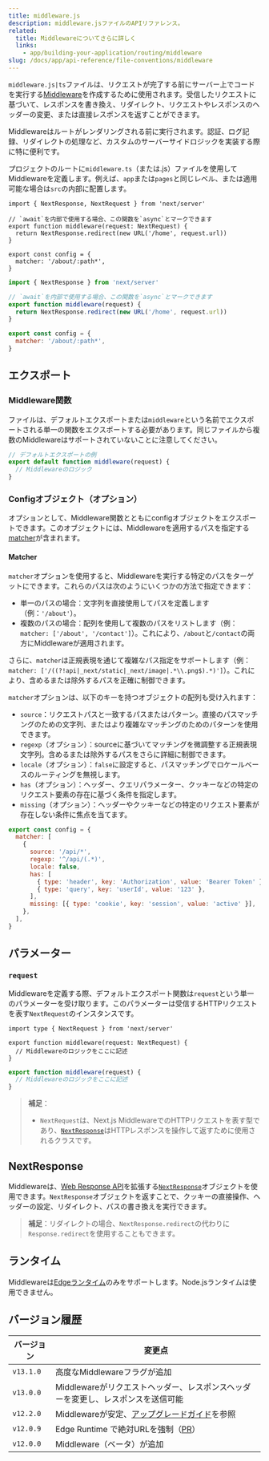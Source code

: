 ```yaml
---
title: middleware.js
description: middleware.jsファイルのAPIリファレンス。
related:
  title: Middlewareについてさらに詳しく
  links:
    - app/building-your-application/routing/middleware
slug: /docs/app/api-reference/file-conventions/middleware
---
```


`middleware.js|ts`ファイルは、リクエストが完了する前にサーバー上でコードを実行する[Middleware](/docs/app/building-your-application/routing/middleware)を作成するために使用されます。受信したリクエストに基づいて、レスポンスを書き換え、リダイレクト、リクエストやレスポンスのヘッダーの変更、または直接レスポンスを返すことができます。

Middlewareはルートがレンダリングされる前に実行されます。認証、ログ記録、リダイレクトの処理など、カスタムのサーバーサイドロジックを実装する際に特に便利です。

プロジェクトのルートに`middleware.ts`（または.js）ファイルを使用してMiddlewareを定義します。例えば、`app`または`pages`と同じレベル、または適用可能な場合は`src`の内部に配置します。

```tsx filename="middleware.ts" switcher
import { NextResponse, NextRequest } from 'next/server'

// `await`を内部で使用する場合、この関数を`async`とマークできます
export function middleware(request: NextRequest) {
  return NextResponse.redirect(new URL('/home', request.url))
}

export const config = {
  matcher: '/about/:path*',
}
```

```js filename="middleware.js" switcher
import { NextResponse } from 'next/server'

// `await`を内部で使用する場合、この関数を`async`とマークできます
export function middleware(request) {
  return NextResponse.redirect(new URL('/home', request.url))
}

export const config = {
  matcher: '/about/:path*',
}
```

## エクスポート

### Middleware関数

ファイルは、デフォルトエクスポートまたは`middleware`という名前でエクスポートされる単一の関数をエクスポートする必要があります。同じファイルから複数のMiddlewareはサポートされていないことに注意してください。

```js filename="middleware.js"
// デフォルトエクスポートの例
export default function middleware(request) {
  // Middlewareのロジック
}
```

### Configオブジェクト（オプション）

オプションとして、Middleware関数とともにconfigオブジェクトをエクスポートできます。このオブジェクトには、Middlewareを適用するパスを指定する[matcher](#matcher)が含まれます。

#### Matcher

`matcher`オプションを使用すると、Middlewareを実行する特定のパスをターゲットにできます。これらのパスは次のようにいくつかの方法で指定できます：

- 単一のパスの場合：文字列を直接使用してパスを定義します（例：`'/about'`）。
- 複数のパスの場合：配列を使用して複数のパスをリストします（例：`matcher: ['/about', '/contact']`）。これにより、`/about`と`/contact`の両方にMiddlewareが適用されます。

さらに、`matcher`は正規表現を通じて複雑なパス指定をサポートします（例：`matcher: ['/((?!api|_next/static|_next/image|.*\\.png$).*)']`）。これにより、含めるまたは除外するパスを正確に制御できます。

`matcher`オプションは、以下のキーを持つオブジェクトの配列も受け入れます：

- `source`：リクエストパスと一致するパスまたはパターン。直接のパスマッチングのための文字列、またはより複雑なマッチングのためのパターンを使用できます。
- `regexp`（オプション）：sourceに基づいてマッチングを微調整する正規表現文字列。含めるまたは除外するパスをさらに詳細に制御できます。
- `locale`（オプション）：`false`に設定すると、パスマッチングでロケールベースのルーティングを無視します。
- `has`（オプション）：ヘッダー、クエリパラメーター、クッキーなどの特定のリクエスト要素の存在に基づく条件を指定します。
- `missing`（オプション）：ヘッダーやクッキーなどの特定のリクエスト要素が存在しない条件に焦点を当てます。

```js filename="middleware.js"
export const config = {
  matcher: [
    {
      source: '/api/*',
      regexp: '^/api/(.*)',
      locale: false,
      has: [
        { type: 'header', key: 'Authorization', value: 'Bearer Token' },
        { type: 'query', key: 'userId', value: '123' },
      ],
      missing: [{ type: 'cookie', key: 'session', value: 'active' }],
    },
  ],
}
```

## パラメーター

### `request`

Middlewareを定義する際、デフォルトエクスポート関数は`request`という単一のパラメーターを受け取ります。このパラメーターは受信するHTTPリクエストを表す`NextRequest`のインスタンスです。

```tsx filename="middleware.ts" switcher
import type { NextRequest } from 'next/server'

export function middleware(request: NextRequest) {
  // Middlewareのロジックをここに記述
}
```

```js filename="middleware.js" switcher
export function middleware(request) {
  // Middlewareのロジックをここに記述
}
```

> **補足**：
>
> - `NextRequest`は、Next.js MiddlewareでのHTTPリクエストを表す型であり、[`NextResponse`](#nextresponse)はHTTPレスポンスを操作して返すために使用されるクラスです。

## NextResponse

Middlewareは、[Web Response API](https://developer.mozilla.org/en-US/docs/Web/API/Response)を拡張する[`NextResponse`](/docs/app/building-your-application/routing/middleware#nextresponse)オブジェクトを使用できます。`NextResponse`オブジェクトを返すことで、クッキーの直接操作、ヘッダーの設定、リダイレクト、パスの書き換えを実行できます。

> **補足**：リダイレクトの場合、`NextResponse.redirect`の代わりに`Response.redirect`を使用することもできます。

## ランタイム

Middlewareは[Edgeランタイム](/docs/app/building-your-application/rendering/edge-and-nodejs-runtimes)のみをサポートします。Node.jsランタイムは使用できません。

## バージョン履歴

| バージョン   | 変更点                                                                                       |
| --------- | --------------------------------------------------------------------------------------------- |
| `v13.1.0` | 高度なMiddlewareフラグが追加                                                               |
| `v13.0.0` | Middlewareがリクエストヘッダー、レスポンスヘッダーを変更し、レスポンスを送信可能           |
| `v12.2.0` | Middlewareが安定、[アップグレードガイド](/docs/messages/middleware-upgrade-guide)を参照     |
| `v12.0.9` | Edge Runtime で絶対URLを強制（[PR](https://github.com/vercel/next.js/pull/33410)）            |
| `v12.0.0` | Middleware（ベータ）が追加                                                                   |
